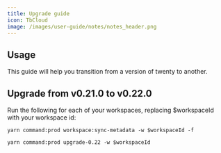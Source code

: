 ```yaml
---
title: Upgrade guide
icon: TbCloud
image: /images/user-guide/notes/notes_header.png
---
```


## Usage

This guide will help you transition from a version of twenty to another.

## Upgrade from v0.21.0 to v0.22.0

Run the following for each of your workspaces, replacing $workspaceId with your workspace id:
```
yarn command:prod workspace:sync-metadata -w $workspaceId -f  
```
```
yarn command:prod upgrade-0.22 -w $workspaceId
```

<ArticleEditContent></ArticleEditContent>